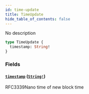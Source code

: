 ```yaml
---
id: time-update
title: TimeUpdate
hide_table_of_contents: false
---
```



No description

```graphql
type TimeUpdate {
  timestamp: String!
}
```


### Fields

#### [`timestamp`](#) ([`String!`](/mainnet/api/graphql/scalars/string))

RFC3339Nano time of new block time




